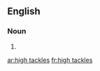 ==English==

===Noun===
{{head|en|noun plural form}}

# {{plural of|high tackle|lang=en}}

[[ar:high tackles]]
[[fr:high tackles]]